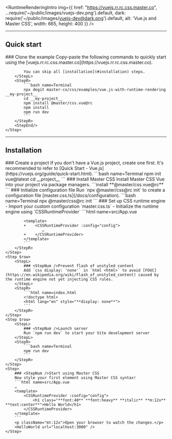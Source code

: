 
<RuntimeRenderingIntro img={{
    href: "https://vuejs.rr.rc.css.master.co",
    ...require('~/public/images/vuejs-dev.png').default,
    dark: require('~/public/images/vuejs-dev@dark.png').default,
    alt: 'Vue.js and Master CSS',
    width: 665, height: 400 }} />

---

## Quick start
<StepSection>
    <Step $row>
        <StepL>
            ### <StepNum />Clone the example
            Copy-paste the following commands to quickly start using the [vuejs.rr.rc.css.master.co](https://vuejs.rr.rc.css.master.co).

            You can skip all [installation](#installation) steps.
        </StepL>
        <StepR>
            ```bash name=Terminal
            npx degit master-co/css/examples/vue.js-with-runtime-rendering __my-project__
            cd __my-project__
            npm install @master/css.vue@rc
            npm install
            npm run dev
            ```
        </StepR>
        <StepEnd/>
    </Step>
</StepSection>

---

## Installation
<StepSection>
    <Step $row>
        <StepL>
            ### <StepNum />Create a project
            If you don't have a Vue.js project, create one first. It's recommended to refer to [Quick Start - Vue.js](https://vuejs.org/guide/quick-start.html).
        </StepL>
        <StepR>
            ```bash name=Terminal
            npm init vue@latest
            cd __project__
            ```
        </StepR>
    </Step>
    <Step $row>
        <StepL>
            ### <StepNum />Install Master CSS
            Install Master CSS Vue into your project via package managers.
        </StepL>
        <StepR>
            ```install
            **@master/css.vue@rc**
            ```
        </StepR>
    </Step>
    <Step $row>
        <StepL>
            ### <StepNum />Initialize configuration file
            Run `npx @master/css@rc init` to create a configuration file [master.css.ts](/docs/configuration).
        </StepL>
        <StepR>
            ```bash name=Terminal
            npx @master/css@rc init
            ```
        </StepR>
    </Step>
    <Step $row>
        <StepL>
            ### <StepNum />Set up CSS runtime engine
            - Import your custom configuration `master.css.ts`
            - Initialize the runtime engine using `CSSRuntimeProvider`
        </StepL>
        <StepR>
            ```html name=src/App.vue
            <script setup lang="ts">
            +import { CSSRuntimeProvider } from '@master/css.vue'
            +import config from '../master.css'
            </script>

            <template>
            +    <CSSRuntimeProvider :config="config">
                    …
            +    </CSSRuntimeProvider>
            </template>
            ```
        </StepR>
    </Step>
    <Step $row>
        <StepL>
            ### <StepNum />Prevent flash of unstyled content
            Add `css display: 'none'` in `html <html>` to avoid [FOUC](https://en.wikipedia.org/wiki/Flash_of_unstyled_content) caused by the runtime engine not yet injecting CSS rules.
        </StepL>
        <StepR>
            ```html name=index.html
            <!doctype html>
            <html lang="en" style="**display: none**">
            ```
        </StepR>
    </Step>
    <Step $row>
        <StepL>
            ### <StepNum />Launch server
            Run `npm run dev` to start your Vite development server
        </StepL>
        <StepR>
            ```bash name=Terminal
            npm run dev
            ```
        </StepR>
    </Step>
    <Step>
        ### <StepNum />Start using Master CSS
        Now style your first element using Master CSS syntax!
        ```html name=src/App.vue
        …
        <template>
            <CSSRuntimeProvider :config="config">
                <h1 class="**font:40** **font:heavy** **italic** **m:12x** **text:center**">Hello World</h1>
            </CSSRuntimeProvider>
        </template>
        ```
        <p className="mt:12x">Open your browser to watch the changes.</p>
        <HelloWorld url="localhost:3000" />
    </Step>
</StepSection>